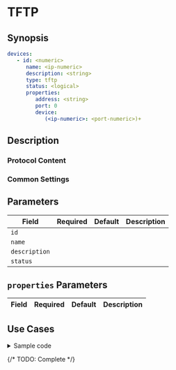 # TFTP

## Synopsis

```yaml
devices:
   - id: <numeric>
      name: <ip-numeric>
      description: <string>
      type: tftp
      status: <logical>
      properties:
         address: <string>
         port: 0
         device:
            (<ip-numeric>: <port-numeric>)+
```

## Description

### Protocol Content

### Common Settings

<dl>
</dl>

## Parameters

|Field|Required|Default|Description|
|---|---|---|---|
|`id`||||
|`name`||||
|`description`||||
|`status`||||

## `properties` Parameters

|Field|Required|Default|Description|
|---|---|---|---|

## Use Cases

<details>
<summary>Sample code</summary>
```yaml
```
</details>

{/* TODO: Complete */}
